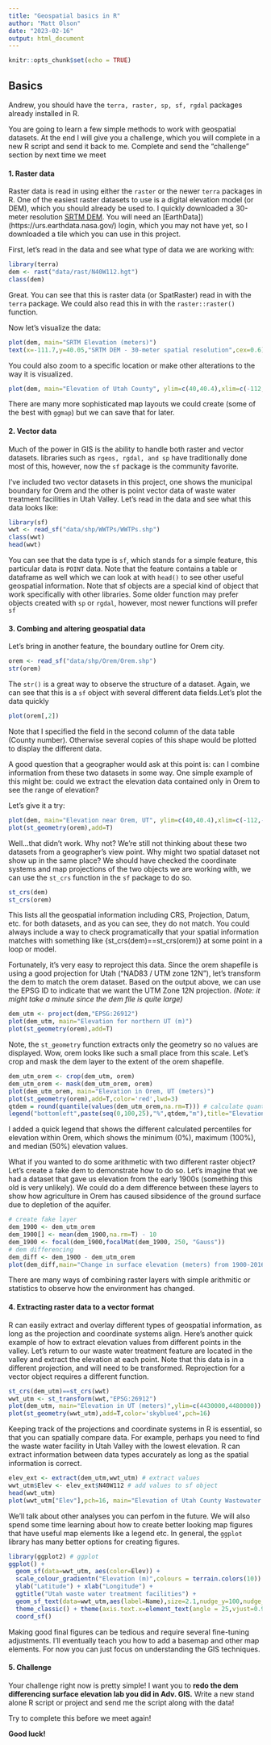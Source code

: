 ```yaml
---
title: "Geospatial basics in R"
author: "Matt Olson"
date: "2023-02-16"
output: html_document
---
```


```r
knitr::opts_chunk$set(echo = TRUE)
```

## Basics
Andrew, you should have the `terra, raster, sp, sf, rgdal` packages already installed in R.

You are going to learn a few simple methods to work with geospatial datasets. At the end I will give you a challenge, which you will complete in a new R script and send it back to me.
Complete and send the "challenge" section by next time we meet

#### 1. Raster data
Raster data is read in using either the `raster` or the newer `terra` packages in R. One of the easiest raster datasets to use is a digital elevation model (or DEM), which you should already be used to. I quickly downloaded a 30-meter resolution [SRTM DEM](https://dwtkns.com/srtm30m/). You will need an [EarthData])(https://urs.earthdata.nasa.gov/) login, which you may not have yet, so I downloaded a tile which you can use in this project.

First, let's read in the data and see what type of data we are working with:

```r
library(terra)
dem <- rast("data/rast/N40W112.hgt")
class(dem)
```

Great. You can see that this is raster data (or SpatRaster) read in with the `terra` package. We could also read this in with the `raster::raster()` function.

Now let's visualize the data:

```r
plot(dem, main="SRTM Elevation (meters)")
text(x=-111.7,y=40.05,"SRTM DEM - 30-meter spatial resolution",cex=0.6)
```

You could also zoom to a specific location or make other alterations to the way it is visualized.

```r
plot(dem, main="Elevation of Utah County", ylim=c(40,40.4),xlim=c(-112,-111.5))
```

There are many more sophisticated map layouts we could create (some of the best with `ggmap`) but we can save that for later.

#### 2. Vector data

Much of the power in GIS is the ability to handle both raster and vector datasets. libraries such as `rgeos, rgdal, and sp` have traditionally done most of this, however, now the `sf` package is the community favorite.

I've included two vector datasets in this project,  one shows the municipal boundary for Orem and the other is point vector data of waste water treatment facilities in Utah Valley. Let's read in the data and see what this data looks like:

```r
library(sf)
wwt <- read_sf("data/shp/WWTPs/WWTPs.shp")
class(wwt)
head(wwt)
```

You can see that the data type is `sf`, which stands for a simple feature, this particular data is `POINT` data. Note that the feature contains a table or dataframe as well which we can look at with `head()` to see other useful geospatial information. Note that sf objects are a special kind of object that work specifically with other libraries. Some older function may prefer objects created with `sp` or `rgdal`, however, most newer functions will prefer `sf`


#### 3. Combing and altering geospatial data

Let's bring in another feature, the boundary outline for Orem city.

```r
orem <- read_sf("data/shp/Orem/Orem.shp")
str(orem)
```
The `str()` is a great way to observe the structure of a dataset. Again, we can see that this is a `sf` object with several different data fields.Let's plot the data quickly

```r
plot(orem[,2])
```

Note that I specified the field in the second column of the data table (County number). Otherwise several copies of this shape would be plotted to display the different data. 

A good question that a geographer would ask at this point is: can I combine information from these two datasets in some way. One simple example of this might be: could we extract the elevation data contained only in Orem to see the range of elevation?

Let's give it a try:

```r
plot(dem, main="Elevation near Orem, UT", ylim=c(40,40.4),xlim=c(-112,-111.5))
plot(st_geometry(orem),add=T)
```

Well...that didn't work. Why not? We're still not thinking about these two datasets from a geographer's view point. Why might two spatial dataset not show up in the same place? We should have checked the coordinate systems and map projections of the two objects we are working with, we can use the `st_crs` function in the `sf` package to do so. 

```r
st_crs(dem)
st_crs(orem)
```
This lists all the geospatial information including CRS, Projection, Datum, etc. for both datasets, and as you can see, they do not match. You could always include a way to check programatically that your spatial information matches with something like {st_crs(dem)==st_crs(orem)} at some point in a loop or model.

Fortunately, it's very easy to reproject this data. Since the orem shapefile is using a good projection for Utah ("NAD83 / UTM zone 12N"), let's transform the dem to match the orem dataset. Based on the output above, we can use the EPSG ID to indicate that we want the UTM Zone 12N projection. *(Note: it might take a minute since the dem file is quite large)*

```r
dem_utm <- project(dem,"EPSG:26912")
plot(dem_utm, main="Elevation for northern UT (m)")
plot(st_geometry(orem),add=T)
```

Note, the `st_geometry` function extracts only the geometry so no values are displayed. Wow, orem looks like such a small place from this scale. Let's crop and mask the dem layer to the extent of the orem shapefile.

```r
dem_utm_orem <- crop(dem_utm, orem)
dem_utm_orem <- mask(dem_utm_orem, orem)
plot(dem_utm_orem, main="Elevation in Orem, UT (meters)")
plot(st_geometry(orem),add=T,color='red',lwd=3)
qtdem = round(quantile(values(dem_utm_orem,na.rm=T))) # calculate quantiles
legend("bottomleft",paste(seq(0,100,25),"%",qtdem,"m"),title="Elevation quantiles",cex=0.75)
```

I added a quick legend that shows the different calculated percentiles for elevation within Orem, which shows the minimum (0%), maximum (100%), and median (50%) elevation values. 

What if you wanted to do some arithmetic with two different raster object? Let's create a fake dem to demonstrate how to do so. Let's imagine that we had a dataset that gave us elevation from the early 1900s (something this old is very unlikely). We could do a dem difference between these layers to show how agriculture in Orem has caused sibsidence of the ground surface due to depletion of the aquifer.

```r
# create fake layer
dem_1900 <- dem_utm_orem
dem_1900[] <- mean(dem_1900,na.rm=T) - 10
dem_1900 <- focal(dem_1900,focalMat(dem_1900, 250, "Gauss"))
# dem differencing
dem_diff <- dem_1900 - dem_utm_orem
plot(dem_diff,main="Change in surface elevation (meters) from 1900-2016 in Orem, UT",col=heat.colors(20))
```

There are many ways of combining raster layers with simple arithmitic or statistics to observe how the environment has changed.

#### 4. Extracting raster data to a vector format

R can easily extract and overlay different types of geospatial information, as long as the projection and coordinate systems align. Here's another quick example of how to extract elevation values from different points in the valley. Let's return to our waste water treatment feature are located in the valley and extract the elevation at each point. Note that this data is in a different projection, and will need to be transformed. Reprojection for a vector object requires a different function.

```r
st_crs(dem_utm)==st_crs(wwt)
wwt_utm <- st_transform(wwt,"EPSG:26912")
plot(dem_utm, main="Elevation in UT (meters)",ylim=c(4430000,4480000))
plot(st_geometry(wwt_utm),add=T,color='skyblue4',pch=16)
```

Keeping track of the projections and coordinate systems in R is essential, so that you can spatially compare data. For example, perhaps you need to find the waste water facility in Utah Valley with the lowest elevation. R can extract information between data types accurately as long as the spatial information is correct. 

```r
elev_ext <- extract(dem_utm,wwt_utm) # extract values
wwt_utm$Elev <- elev_ext$N40W112 # add values to sf object
head(wwt_utm)
plot(wwt_utm["Elev"],pch=16, main="Elevation of Utah County Wastewater facilities")
```

We'll talk about other analyses you can perfom in the future. We will also spend some time learning about how to create better looking map figures that have useful map elements like a legend etc. In general, the `ggplot` library has many better options for creating figures.

```r
library(ggplot2) # ggplot 
ggplot() +
  geom_sf(data=wwt_utm, aes(color=Elev)) +
  scale_colour_gradientn("Elevation (m)",colours = terrain.colors(10)) +
  ylab("Latitude") + xlab("Longitude") + 
  ggtitle("Utah waste water treatment facilities") +
  geom_sf_text(data=wwt_utm,aes(label=Name),size=2.1,nudge_y=100,nudge_x=4000) +
  theme_classic() + theme(axis.text.x=element_text(angle = 25,vjust=0.9,hjust=1)) +
  coord_sf()
```

Making good final figures can be tedious and require several fine-tuning adjustments. I'll eventually teach you how to add a basemap and other map elements. For now you can just focus on understanding the GIS techniques.


#### 5. Challenge

Your challenge right now is pretty simple! I want you to **redo the dem differencing surface elevation lab you did in Adv. GIS.** Write a new stand alone R script or project and send me the script along with the data!

Try to complete this before we meet again!

**Good luck!**